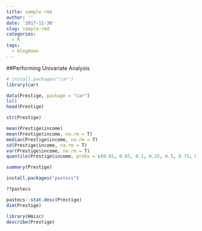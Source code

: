 ```yaml
---
title: sample rmd
author: ''
date: '2017-11-30'
slug: sample-rmd
categories:
  - R
tags:
  - blogdown
---
```


##Performing Univariate Analysis

```r
# install.packages("car")
library(car)
```

```r
data(Prestige, package = "car")
ls()
head(Prestige)
```
```r
str(Prestige)
```


```r
mean(Prestige$income)
mean(Prestige$income, na.rm = T)
median(Prestige$income, na.rm = T)
sd(Prestige$income, na.rm = T)
var(Prestige$income, na.rm = T)
quantile(Prestige$income, probs = c(0.01, 0.05, 0.1, 0.25, 0.5, 0.75, 0.90, 0.95))
```

```r
summary(Prestige)
```

```r
install.packages("pastecs")
```

```r
??pastecs
```

```r
pastecs::stat.desc(Prestige)
dim(Prestige)
```

```r
library(Hmisc)
describe(Prestige)
```

